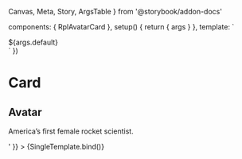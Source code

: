   Canvas,
  Meta,
  Story,
  ArgsTable
} from '@storybook/addon-docs'

  components: { RplAvatarCard },
  setup() {
    return { args }
  },
  template: `
  <div class="rpl-storybook__page rpl-grid">
    <RplAvatarCard
      v-for="(item, index) of args.number"
      :key="index"
      v-bind="args"
      class="rpl-col-12 rpl-col-6-m rpl-col-4-l"
      url="${args.url}"
      image="${args.image}"
      meta="${args.meta}"
      title="${args.title}"
    >
      ${args.default}
    </RplAvatarCard>
  </div>
  `
})

<Meta title='Components/Navigation/Card' component={RplAvatarCard} />

# Card

<ArgsTable of={RplAvatarCard} />

## Avatar

<Canvas>
  <Story
    name='Avatar'
    play={a11yStoryCheck}
    parameters={{
      backgrounds: {
        default: 'light',
      },
    }}
    argTypes={{
      number: {
        control: { type: 'select' },
        options: [1, 2, 4, 8],
        defaultValue: 1
      },
      image: {
        table: {
          disable: true
        }
      }
    }}
    args={{
      url: 'https://www.vic.gov.au',
      image: svgPlaceholder({ width: 220, height: 220, bgColor: '#da7', fgColor: '#333' }),
      meta: 'Profile',
      title: 'Mary Sherman Morgan',
      default: '<p>America&rsquo;s first female rocket scientist.</p>'
    }}
  >
    {SingleTemplate.bind()}
  </Story>
</Canvas>
